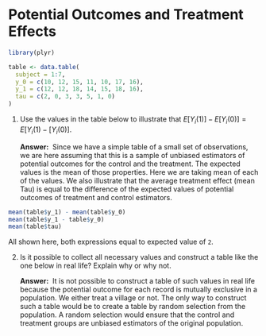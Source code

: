 # Potential Outcomes and Treatment Effects 

```r
library(plyr)

table <- data.table(
  subject = 1:7, 
  y_0 = c(10, 12, 15, 11, 10, 17, 16), 
  y_1 = c(12, 12, 18, 14, 15, 18, 16),
  tau = c(2, 0, 3, 3, 5, 1, 0)
)

```

1. Use the values in the table below to illustrate that $E[Y_i(1)]-E[Y_i(0)] = E[Y_i(1)- [Y_i(0)]$.

    **Answer:** \ Since we have a simple table of a small set of observations, we are here assuming that this is a sample of unbiased estimators of potential outcomes for the control and the treatment. The expected values is the mean of those properties. Here we are taking mean of each of the values. We also illustrate that the average treatment effect (mean Tau) is equal to the difference of the expected values of potential outcomes of treatment and control estimators.

<!--
R code practice: ways to calculate probability for each element in a dataframe: 
table[,count_y_0 := .N, by="y_0"]
table[,count_y_1 := .N, by="y_1"]
table[,prob_y_0 := count_y_0 / length(y_0)]
table[,prob_y_1 := count_y_1 / length(y_1)]
table[, E_Y0 := y_0 * prob_y_0]
table[, E_Y1 := y_1 * prob_y_1]
-->

```r
mean(table$y_1) - mean(table$y_0)
mean(table$y_1 - table$y_0)
mean(table$tau)

```

  All shown here, both expressions equal to expected value of `2`.

2. Is it possible to collect all necessary values and construct a table like the one below in real life? Explain why or why not. \
    
    **Answer:** \ It is not possible to construct a table of such values in real life because the potential outcome for each record is mutually exclusive in a population. We either treat a village or not. The only way to construct such a table would be to create a table by random selection from the population. A random selection would ensure that the control and treatment groups are unbiased estimators of the original population.

